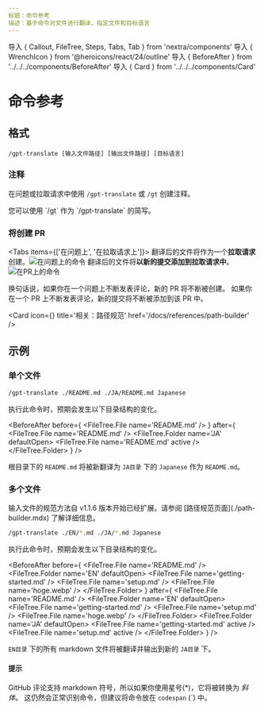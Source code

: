 ```yaml
---
标题：命令参考
描述：基于命令对文件进行翻译，指定文件和目标语言
---
```


导入 { Callout, FileTree, Steps, Tabs, Tab } from 'nextra/components'
导入 { WrenchIcon } from '@heroicons/react/24/outline'
导入 { BeforeAfter } from '../../../components/BeforeAfter'
导入 { Card } from '../../../components/Card'

# 命令参考

## 格式

```shell
/gpt-translate [输入文件路径] [输出文件路径] [目标语言]
```

<Steps>

### 注释

在问题或拉取请求中使用 `/gpt-translate` 或 `/gt` 创建注释。

<Callout type='info'>
  您可以使用 `/gt` 作为 `/gpt-translate` 的简写。
</Callout>

### 将创建 PR

<Tabs items={['在问题上', '在拉取请求上']}>
  <Tab>
    翻译后的文件将作为一个**拉取请求**创建。![在问题上的命令](https://i.gyazo.com/7e2c80bc12c46e137aed91e825ca4100.png)
  </Tab>
  <Tab>
    翻译后的文件将**以新的提交添加到拉取请求中**。![在PR上的命令](https://i.gyazo.com/804e24e8596224f062f3193d26bc811c.png)
  </Tab>
</Tabs>

</Steps>

换句话说，如果你在一个问题上不断发表评论，新的 PR 将不断被创建。
如果你在一个 PR 上不断发表评论，新的提交将不断被添加到该 PR 中。

<Card
  icon={<WrenchIcon />}
  title='相关：路径规范'
  href='/docs/references/path-builder'
/>

## 示例

### 单个文件

```bash
/gpt-translate ./README.md ./JA/README.md Japanese
```

执行此命令时，预期会发生以下目录结构的变化。

<BeforeAfter
  before={
    <FileTree>
      <FileTree.File name='README.md' />
    </FileTree>
  }
  after={
    <FileTree>
      <FileTree.File name='README.md' />
      <FileTree.Folder name='JA' defaultOpen>
        <FileTree.File name='README.md' active />
      </FileTree.Folder>
    </FileTree>
  }
/>

根目录下的 `README.md` 将被新翻译为 `JA目录` 下的 `Japanese` 作为 `README.md`。

### 多个文件

<Callout type='info'>
  输入文件的规范方法自 v1.1.6 版本开始已经扩展。请参阅 [路径规范页面](./path-builder.mdx) 了解详细信息。
</Callout>

```bash
/gpt-translate ./EN/*.md ./JA/*.md Japanese
```

执行此命令时，预期会发生以下目录结构的变化。

<BeforeAfter
  before={
    <FileTree>
      <FileTree.File name='README.md' />
      <FileTree.Folder name='EN' defaultOpen>
        <FileTree.File name='getting-started.md' />
        <FileTree.File name='setup.md' />
        <FileTree.File name='hoge.webp' />
      </FileTree.Folder>
    </FileTree>
  }
  after={
    <FileTree>
      <FileTree.File name='README.md' />
      <FileTree.Folder name='EN' defaultOpen>
        <FileTree.File name='getting-started.md' />
        <FileTree.File name='setup.md' />
        <FileTree.File name='hoge.webp' />
      </FileTree.Folder>
      <FileTree.Folder name='JA' defaultOpen>
        <FileTree.File name='getting-started.md' active />
        <FileTree.File name='setup.md' active />
      </FileTree.Folder>
    </FileTree>
  }
/>

`EN目录` 下的所有 markdown 文件将被翻译并输出到新的 `JA目录` 下。

#### 提示

GitHub 评论支持 markdown 符号，所以如果你使用星号(\*)，它将被转换为 _斜体_。
这仍然会正常识别命令，但建议将命令放在 `codespan` (\`) 中。